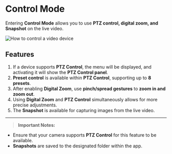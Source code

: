 # Control Mode

Entering **Control Mode** allows you to use **PTZ control, digital zoom, and Snapshot** on the live video.

<Image alt="How to control a video device" caption="How to control a video device" src="https://github.com/Innodep/vurix-mobile-docs/blob/main/assets/how-to-control.png?raw=true" />

## Features

1. If a device supports **PTZ Control**, the menu will be displayed, and activating it will show the **PTZ Control panel**.
2. **Preset control** is available within **PTZ Control**, supporting up to **8 presets**.
3. After enabling **Digital Zoom**, use **pinch/spread gestures** to **zoom in and zoom out**.
4. Using **Digital Zoom** and **PTZ Control** simultaneously allows for more precise adjustments.
5. The **Snapshot** is available for capturing images from the live video.

---

>**Important Notes:**
- Ensure that your camera supports **PTZ Control** for this feature to be available.
- **Snapshots** are saved to the designated folder within the app.
